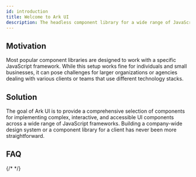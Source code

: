 ```yaml
---
id: introduction
title: Welcome to Ark UI
description: The headless component library for a wide range of JavaScript frameworks
---
```


## Motivation

Most popular component libraries are designed to work with a specific JavaScript framework. 
While this setup works fine for individuals and small businesses,
it can pose challenges for larger organizations or agencies dealing with various clients or teams that use different technology stacks.

## Solution

The goal of Ark UI is to provide a comprehensive selection of components for implementing complex, 
interactive, and accessible UI components across a wide range of JavaScript frameworks.
Building a company-wide design system or a component library for a client has never been more straightforward.

## FAQ

{/* <Faq /> */}
